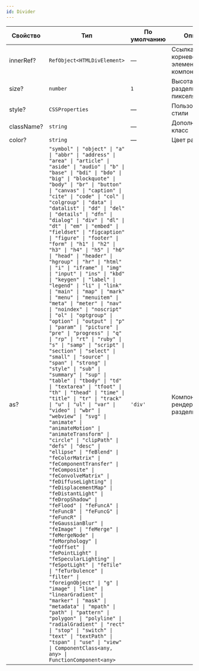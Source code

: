 ```yaml
---
id: Divider
---
```


<!-- props:start -->
| Свойство   | Тип                                                                                                                                                                                                                                                                                                                                                                                                                                                                                                                                                                                                                                                                                                                                                                                                                                                                                                                                                                                                                                                                                                                                                                                                                                                                                                                                                                                                                                                                                                                                                                                                                                                                                                                                                                                                                                                                                                                                                                                                                                                                                                                                                                        | По умолчанию | Описание                                  |
| ---------- | -------------------------------------------------------------------------------------------------------------------------------------------------------------------------------------------------------------------------------------------------------------------------------------------------------------------------------------------------------------------------------------------------------------------------------------------------------------------------------------------------------------------------------------------------------------------------------------------------------------------------------------------------------------------------------------------------------------------------------------------------------------------------------------------------------------------------------------------------------------------------------------------------------------------------------------------------------------------------------------------------------------------------------------------------------------------------------------------------------------------------------------------------------------------------------------------------------------------------------------------------------------------------------------------------------------------------------------------------------------------------------------------------------------------------------------------------------------------------------------------------------------------------------------------------------------------------------------------------------------------------------------------------------------------------------------------------------------------------------------------------------------------------------------------------------------------------------------------------------------------------------------------------------------------------------------------------------------------------------------------------------------------------------------------------------------------------------------------------------------------------------------------------------------------------- | ------------ | ----------------------------------------- |
| innerRef?  | `RefObject<HTMLDivElement>`                                                                                                                                                                                                                                                                                                                                                                                                                                                                                                                                                                                                                                                                                                                                                                                                                                                                                                                                                                                                                                                                                                                                                                                                                                                                                                                                                                                                                                                                                                                                                                                                                                                                                                                                                                                                                                                                                                                                                                                                                                                                                                                                                | —            | Ссылка на корневой DOM-элемент компонента |
| size?      | `number`                                                                                                                                                                                                                                                                                                                                                                                                                                                                                                                                                                                                                                                                                                                                                                                                                                                                                                                                                                                                                                                                                                                                                                                                                                                                                                                                                                                                                                                                                                                                                                                                                                                                                                                                                                                                                                                                                                                                                                                                                                                                                                                                                                   | `1`          | Высота разделителя в пикселях             |
| style?     | `CSSProperties`                                                                                                                                                                                                                                                                                                                                                                                                                                                                                                                                                                                                                                                                                                                                                                                                                                                                                                                                                                                                                                                                                                                                                                                                                                                                                                                                                                                                                                                                                                                                                                                                                                                                                                                                                                                                                                                                                                                                                                                                                                                                                                                                                            | —            | Пользовательские стили                    |
| className? | `string`                                                                                                                                                                                                                                                                                                                                                                                                                                                                                                                                                                                                                                                                                                                                                                                                                                                                                                                                                                                                                                                                                                                                                                                                                                                                                                                                                                                                                                                                                                                                                                                                                                                                                                                                                                                                                                                                                                                                                                                                                                                                                                                                                                   | —            | Дополнительный класс                      |
| color?     | `string`                                                                                                                                                                                                                                                                                                                                                                                                                                                                                                                                                                                                                                                                                                                                                                                                                                                                                                                                                                                                                                                                                                                                                                                                                                                                                                                                                                                                                                                                                                                                                                                                                                                                                                                                                                                                                                                                                                                                                                                                                                                                                                                                                                   | —            | Цвет разделителя                          |
| as?        | `"symbol" \| "object" \| "a" \| "abbr" \| "address" \| "area" \| "article" \| "aside" \| "audio" \| "b" \| "base" \| "bdi" \| "bdo" \| "big" \| "blockquote" \| "body" \| "br" \| "button" \| "canvas" \| "caption" \| "cite" \| "code" \| "col" \| "colgroup" \| "data" \| "datalist" \| "dd" \| "del" \| "details" \| "dfn" \| "dialog" \| "div" \| "dl" \| "dt" \| "em" \| "embed" \| "fieldset" \| "figcaption" \| "figure" \| "footer" \| "form" \| "h1" \| "h2" \| "h3" \| "h4" \| "h5" \| "h6" \| "head" \| "header" \| "hgroup" \| "hr" \| "html" \| "i" \| "iframe" \| "img" \| "input" \| "ins" \| "kbd" \| "keygen" \| "label" \| "legend" \| "li" \| "link" \| "main" \| "map" \| "mark" \| "menu" \| "menuitem" \| "meta" \| "meter" \| "nav" \| "noindex" \| "noscript" \| "ol" \| "optgroup" \| "option" \| "output" \| "p" \| "param" \| "picture" \| "pre" \| "progress" \| "q" \| "rp" \| "rt" \| "ruby" \| "s" \| "samp" \| "script" \| "section" \| "select" \| "small" \| "source" \| "span" \| "strong" \| "style" \| "sub" \| "summary" \| "sup" \| "table" \| "tbody" \| "td" \| "textarea" \| "tfoot" \| "th" \| "thead" \| "time" \| "title" \| "tr" \| "track" \| "u" \| "ul" \| "var" \| "video" \| "wbr" \| "webview" \| "svg" \| "animate" \| "animateMotion" \| "animateTransform" \| "circle" \| "clipPath" \| "defs" \| "desc" \| "ellipse" \| "feBlend" \| "feColorMatrix" \| "feComponentTransfer" \| "feComposite" \| "feConvolveMatrix" \| "feDiffuseLighting" \| "feDisplacementMap" \| "feDistantLight" \| "feDropShadow" \| "feFlood" \| "feFuncA" \| "feFuncB" \| "feFuncG" \| "feFuncR" \| "feGaussianBlur" \| "feImage" \| "feMerge" \| "feMergeNode" \| "feMorphology" \| "feOffset" \| "fePointLight" \| "feSpecularLighting" \| "feSpotLight" \| "feTile" \| "feTurbulence" \| "filter" \| "foreignObject" \| "g" \| "image" \| "line" \| "linearGradient" \| "marker" \| "mask" \| "metadata" \| "mpath" \| "path" \| "pattern" \| "polygon" \| "polyline" \| "radialGradient" \| "rect" \| "stop" \| "switch" \| "text" \| "textPath" \| "tspan" \| "use" \| "view" \| ComponentClass<any, any> \| FunctionComponent<any>` | `'div'`      | Компонент для рендера разделителя         |
<!-- props:end -->
